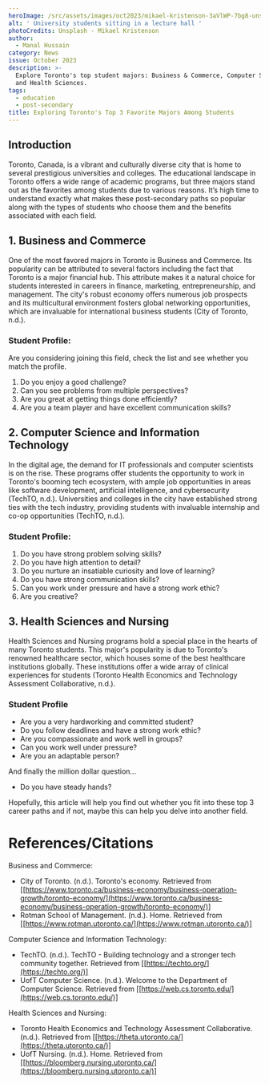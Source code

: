 ```yaml
---
heroImage: /src/assets/images/oct2023/mikael-kristenson-3aVlWP-7bg8-unsplash.jpg
alt: ' University students sitting in a lecture hall '
photoCredits: Unsplash - Mikael Kristenson
author:
  - Manal Hussain
category: News
issue: October 2023
description: >-
  Explore Toronto's top student majors: Business & Commerce, Computer Science,
  and Health Sciences.
tags:
  - education
  - post-secondary
title: Exploring Toronto's Top 3 Favorite Majors Among Students
---
```


## Introduction

Toronto, Canada, is a vibrant and culturally diverse city that is home to several prestigious universities and colleges. The educational landscape in Toronto offers a wide range of academic programs, but three majors stand out as the favorites among students due to various reasons. It’s high time to understand exactly what makes these post-secondary paths so popular along with the types of students who choose them and the benefits associated with each field.

## 1. Business and Commerce

One of the most favored majors in Toronto is Business and Commerce. Its popularity can be attributed to several factors including the fact that Toronto is a major financial hub. This attribute makes it a natural choice for students interested in careers in finance, marketing, entrepreneurship, and management. The city's robust economy offers numerous job prospects and its multicultural environment fosters global networking opportunities, which are invaluable for international business students (City of Toronto, n.d.).

### Student Profile:

Are you considering joining this field, check the list and see whether you match the profile.

1. Do you enjoy a good challenge?
2. Can you see problems from multiple perspectives?
3. Are you great at getting things done efficiently?
4. Are you a team player and have excellent communication skills?

## 2. Computer Science and Information Technology

In the digital age, the demand for IT professionals and computer scientists is on the rise. These programs offer students the opportunity to work in Toronto's booming tech ecosystem, with ample job opportunities in areas like software development, artificial intelligence, and cybersecurity (TechTO, n.d.). Universities and colleges in the city have established strong ties with the tech industry, providing students with invaluable internship and co-op opportunities (TechTO, n.d.).

### Student Profile:

1. Do you have strong problem solving skills?
2. Do you have high attention to detail?
3. Do you nurture an insatiable curiosity and love of learning?
4. Do you have strong communication skills?
5. Can you work under pressure and have a strong work ethic?
6. Are you creative?

## 3. Health Sciences and Nursing

Health Sciences and Nursing programs hold a special place in the hearts of many Toronto students. This major's popularity is due to Toronto's renowned healthcare sector, which houses some of the best healthcare institutions globally. These institutions offer a wide array of clinical experiences for students (Toronto Health Economics and Technology Assessment Collaborative, n.d.).

### Student Profile

- Are you a very hardworking and committed student?
- Do you follow deadlines and have a strong work ethic?
- Are you compassionate and work well in groups?
- Can you work well under pressure?
- Are you an adaptable person?

And finally the million dollar question…

- Do you have steady hands?

Hopefully, this article will help you find out whether you fit into these top 3 career paths and if not, maybe this can help you delve into another field.

# References/Citations

Business and Commerce:

- City of Toronto. (n.d.). Toronto's economy. Retrieved from \[[https://www.toronto.ca/business-economy/business-operation-growth/toronto-economy/](https://www.toronto.ca/business-economy/business-operation-growth/toronto-economy/)]
- Rotman School of Management. (n.d.). Home. Retrieved from \[[https://www.rotman.utoronto.ca/](https://www.rotman.utoronto.ca/)]

Computer Science and Information Technology:

- TechTO. (n.d.). TechTO - Building technology and a stronger tech community together. Retrieved from \[[https://techto.org/](https://techto.org/)]
- UofT Computer Science. (n.d.). Welcome to the Department of Computer Science. Retrieved from \[[https://web.cs.toronto.edu/](https://web.cs.toronto.edu/)]

Health Sciences and Nursing:

- Toronto Health Economics and Technology Assessment Collaborative. (n.d.). Retrieved from \[[https://theta.utoronto.ca/](https://theta.utoronto.ca/)]
- UofT Nursing. (n.d.). Home. Retrieved from \[[https://bloomberg.nursing.utoronto.ca/](https://bloomberg.nursing.utoronto.ca/)]
